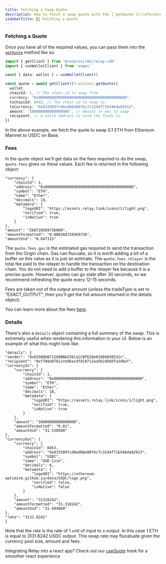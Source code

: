 ```yaml
---
title: Fetching a Swap Quote
description: How to fetch a swap quote with the [`getQuote`](/references/sdk/actions/getQuote) method
sidebarTitle: 1️⃣ Fetching a Quote
---
```


### Fetching a Quote
Once you have all of the required values, you can pass them into the  [`getQuote`](/references/sdk/actions/getQuote) method like so:

```typescript
import { getClient } from '@reservoir0x/relay-sdk'
import { useWalletClient } from 'wagmi'

const { data: wallet } = useWalletClient()

const quote = await getClient()?.actions.getQuote({
  wallet,
  chainId: 1, // The chain id to swap from
  currency: "0x0000000000000000000000000000000000000000",
  toChainId: 8543, // The chain id to swap to
  toCurrency: "0x833589fcd6edb6e08f4c7c32d4f71b54bda02913",
  amount: '100000000000000000', // Amount in wei to swap
  recipient, // A valid address to send the funds to
})
```

In the above example, we fetch the quote to swap 0.1 ETH from Ethereum Mainnet to USDC on Base. 

### Fees
In the quote object we'll get data on the fees required to do the swap, `quote.fees` gives us these values. Each fee is returned in the following object:
```
"currency": {
    "chainId": 1,
    "address": "0x0000000000000000000000000000000000000000",
    "symbol": "ETH",
    "name": "Ether",
    "decimals": 18,
    "metadata": {
        "logoURI": "https://assets.relay.link/icons/1/light.png",
        "verified": true,
        "isNative": true
    }
},
"amount": "268728569736000",
"amountFormatted": "0.000268728569736",
"amountUsd": "0.847315"
```

The `quote.fees.gas` is the estimated gas required to send the transaction from the Origin chain. Gas can flucuate, so it is worth adding a bit of a buffer on this value as it is just an estimate. The  `quote.fees.relayer` is the total fee paid to the relayer to handle the transaction on the destination chain. You do not need to add a buffer to the relayer fee because it is a precise quote. However, quotes can go stale after 30 seconds, so we recommend refreshing the quote every 12-15 seconds.

Fees are taken out of the output amount (unless the tradeType is set to "EXACT_OUTPUT", then you'll get the full amount returned in the details object).

You can learn more about the fees [here](/how-it-works/fees).

### Details

There's also a `details` object containing a full summary of the swap. This is extremely useful when rendering this information in your UI. Below is an example of what this might look like:

```
"details": {
"sender": "0x03508bB71268BBA25ECaCC8F620e01866650532c",
"recipient": "0xf70da97812cb96acdf810712aa562db8dfa3dbef",
"currencyIn": {
    "currency": {
        "chainId": 1,
        "address": "0x0000000000000000000000000000000000000000",
        "symbol": "ETH",
        "name": "Ether",
        "decimals": 18,
        "metadata": {
            "logoURI": "https://assets.relay.link/icons/1/light.png",
            "verified": true,
            "isNative": true
        }
    },
    "amount": "10000000000000000",
    "amountFormatted": "0.01",
    "amountUsd": "31.530500"
},
"currencyOut": {
    "currency": {
        "chainId": 8453,
        "address": "0x833589fcd6edb6e08f4c7c32d4f71b54bda02913",
        "symbol": "USDC",
        "name": "USD Coin",
        "decimals": 6,
        "metadata": {
            "logoURI": "https://ethereum-optimism.github.io/data/USDC/logo.png",
            "verified": false,
            "isNative": false
        }
    },
    "amount": "31318242",
    "amountFormatted": "31.318242",
    "amountUsd": "31.494060"
},
"rate": "3131.8242"
}
```

Note that the rate is the rate of 1 unit of input to x output. In this case 1 ETH is equal to 3131.8242 USDC output. This swap rate may flucatuate given the currency pool size, amount and fees.

<Tip>Integrating Relay into a react app? Check out our [useQuote](/references/relay-kit/hooks/useQuote) hook for a smoother react experience</Tip>